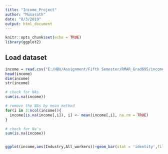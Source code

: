 ```yaml
---
title: "Income_Project"
author: "Musarath"
date: "8/3/2019"
output: html_document
---
```


```r
knitr::opts_chunk$set(echo = TRUE)
library(ggplot2)
```
## Load dataset
```r
income = read.csv("E:/HBU/Assignment/Fifth Semester/RMAR_Grad695/income.csv")
head(income)
dim(income)
str(income)

# check for NAs
sum(is.na(income))

# remove the NAs by mean method
for(i in 3:ncol(income)){
  income[is.na(income[,i]), i] <- mean(income[,i], na.rm = TRUE)
}

# check for Na's
sum(is.na(income))


ggplot(income,aes(Industry,All_workers))+geom_bar(stat = 'identity',fill = "blue")

```


